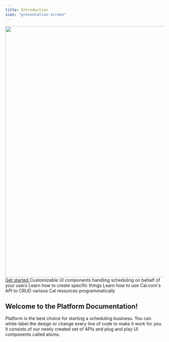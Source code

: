 ```yaml
---
title: Introduction
icon: "presentation-screen"
---
```


<img src="/images/Platform_banner.png" width="800" height="800" />

<a href="https://app.cal.com/signup?redirect=https://app.cal.com/settings/platform/new" heading="">
  Get started
</a>

<CardGroup cols={2}>
  <Card href="/platform/atoms" title="Atoms" icon="rocket">
    Customizable UI components handling scheduling on behalf of your users
  </Card>
  <Card href="/platform/guides" title="Guides" icon="book">
    Learn how to create specific things
  </Card>
  <Card href="/api-reference/v2" title="API" icon="code">
    Learn how to use Cal.com's API to CRUD various Cal resources programmatically
  </Card>
</CardGroup>

## Welcome to the Platform Documentation!

Platform is the best choice for starting a scheduling business. You can white-label the design or change every line of code to make it work for you. It consists of our newly created set of APIs and plug and play UI components called atoms.